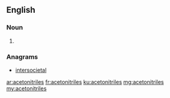 ==English==

===Noun===
{{head|en|plural}}

# {{plural of|acetonitrile|lang=en}}

===Anagrams===
* [[intersocietal#English|intersocietal]]

[[ar:acetonitriles]]
[[fr:acetonitriles]]
[[ku:acetonitriles]]
[[mg:acetonitriles]]
[[my:acetonitriles]]